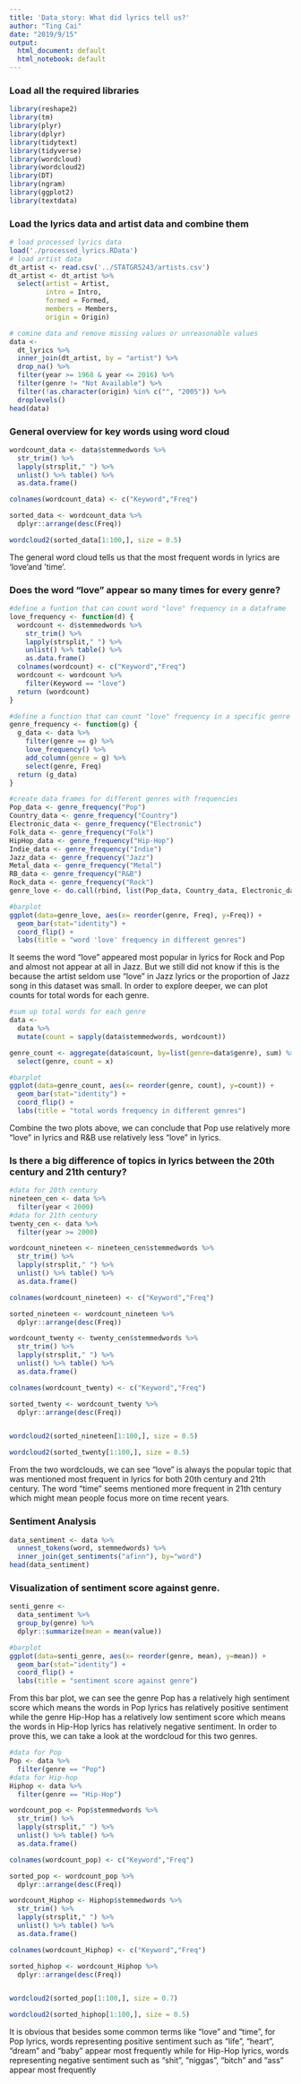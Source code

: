 ```yaml
---
title: 'Data_story: What did lyrics tell us?'
author: "Ting Cai"
date: "2019/9/15"
output:
  html_document: default
  html_notebook: default
---
```


### Load all the required libraries

```r
library(reshape2)
library(tm)
library(plyr)
library(dplyr)
library(tidytext)
library(tidyverse)
library(wordcloud)
library(wordcloud2)
library(DT)
library(ngram)
library(ggplot2)
library(textdata)
```


### Load the lyrics data and artist data and combine them

```r
# load processed lyrics data
load('./processed_lyrics.RData') 
# load artist data
dt_artist <- read.csv('../STATGR5243/artists.csv')
dt_artist <- dt_artist %>% 
  select(artist = Artist, 
         intro = Intro, 
         formed = Formed, 
         members = Members, 
         origin = Origin)

# comine data and remove missing values or unreasonable values
data <- 
  dt_lyrics %>%
  inner_join(dt_artist, by = "artist") %>%
  drop_na() %>%
  filter(year >= 1968 & year <= 2016) %>%
  filter(genre != "Not Available") %>%
  filter(!as.character(origin) %in% c("", "2005")) %>%
  droplevels()
head(data)
```

### General overview for key words using word cloud

```r
wordcount_data <- data$stemmedwords %>% 
  str_trim() %>% 
  lapply(strsplit," ") %>% 
  unlist() %>% table() %>% 
  as.data.frame()

colnames(wordcount_data) <- c("Keyword","Freq")

sorted_data <- wordcount_data %>% 
  dplyr::arrange(desc(Freq))

wordcloud2(sorted_data[1:100,], size = 0.5)
```

The general word cloud tells us that the most frequent words in lyrics are 'love'and 'time'.


### Does the word "love" appear so many times for every genre?


```r
#define a funtion that can count word "love" frequency in a dataframe
love_frequency <- function(d) {
  wordcount <- d$stemmedwords %>% 
    str_trim() %>% 
    lapply(strsplit," ") %>% 
    unlist() %>% table() %>% 
    as.data.frame()
  colnames(wordcount) <- c("Keyword","Freq")
  wordcount <- wordcount %>% 
    filter(Keyword == "love")
  return (wordcount)
}

#define a function that can count "love" frequency in a specific genre
genre_frequency <- function(g) {
  g_data <- data %>%
    filter(genre == g) %>%
    love_frequency() %>%
    add_column(genre = g) %>%
    select(genre, Freq)
  return (g_data)
}

#create data frames for different genres with frequencies
Pop_data <- genre_frequency("Pop")
Country_data <- genre_frequency("Country")
Electronic_data <- genre_frequency("Electronic")
Folk_data <- genre_frequency("Folk")
HipHop_data <- genre_frequency("Hip-Hop")
Indie_data <- genre_frequency("Indie")
Jazz_data <- genre_frequency("Jazz")
Metal_data <- genre_frequency("Metal")
RB_data <- genre_frequency("R&B")
Rock_data <- genre_frequency("Rock")
genre_love <- do.call(rbind, list(Pop_data, Country_data, Electronic_data, Folk_data, HipHop_data, Indie_data, Jazz_data, Metal_data, RB_data, Rock_data))

#barplot
ggplot(data=genre_love, aes(x= reorder(genre, Freq), y=Freq)) +
  geom_bar(stat="identity") + 
  coord_flip() + 
  labs(title = "word 'love' frequency in different genres")
```

It seems the word "love" appeared most popular in lyrics for Rock and Pop and almost not appear at all in Jazz. But we still did not know if this is the because the artist seldom use "love" in Jazz lyrics or the proportion of Jazz song in this dataset was small. 
In order to explore deeper, we can plot counts for total words for each genre.

```r
#sum up total words for each genre
data <-
  data %>%
  mutate(count = sapply(data$stemmedwords, wordcount))

genre_count <- aggregate(data$count, by=list(genre=data$genre), sum) %>%
  select(genre, count = x)

#barplot
ggplot(data=genre_count, aes(x= reorder(genre, count), y=count)) +
  geom_bar(stat="identity") + 
  coord_flip() + 
  labs(title = "total words frequency in different genres")
```

Combine the two plots above, we can conclude that Pop use relatively more "love" in lyrics and R&B use relatively less "love" in lyrics.

### Is there a big difference of topics in lyrics between the 20th century and 21th century?

```r
#data for 20th century
nineteen_cen <- data %>% 
  filter(year < 2000)
#data for 21th century
twenty_cen <- data %>% 
  filter(year >= 2000)

wordcount_nineteen <- nineteen_cen$stemmedwords %>% 
  str_trim() %>% 
  lapply(strsplit," ") %>% 
  unlist() %>% table() %>% 
  as.data.frame()

colnames(wordcount_nineteen) <- c("Keyword","Freq")

sorted_nineteen <- wordcount_nineteen %>% 
  dplyr::arrange(desc(Freq))

wordcount_twenty <- twenty_cen$stemmedwords %>% 
  str_trim() %>% 
  lapply(strsplit," ") %>% 
  unlist() %>% table() %>% 
  as.data.frame()

colnames(wordcount_twenty) <- c("Keyword","Freq")

sorted_twenty <- wordcount_twenty %>% 
  dplyr::arrange(desc(Freq))


wordcloud2(sorted_nineteen[1:100,], size = 0.5)
```


```r
wordcloud2(sorted_twenty[1:100,], size = 0.5)

```

From the two wordclouds, we can see "love" is always the popular topic that was mentioned most frequent in lyrics for both 20th century and 21th century.
The word "time" seems mentioned more frequent in 21th century which might mean people focus more on time recent years.

### Sentiment Analysis

```r
data_sentiment <- data %>%
  unnest_tokens(word, stemmedwords) %>%
  inner_join(get_sentiments("afinn"), by="word") 
head(data_sentiment)
```

### Visualization of sentiment score against genre.

```r
senti_genre <-
  data_sentiment %>%
  group_by(genre) %>%
  dplyr::summarize(mean = mean(value))

#barplot
ggplot(data=senti_genre, aes(x= reorder(genre, mean), y=mean)) +
  geom_bar(stat="identity") + 
  coord_flip() + 
  labs(title = "sentiment score against genre")
```  

From this bar plot, we can see the genre Pop has a relatively high sentiment score which means the words in Pop lyrics has relatively positive sentiment while the genre Hip-Hop has a relatively low sentiment score which means the words in Hip-Hop lyrics has relatively negative sentiment.
In order to prove this, we can take a look at the wordcloud for this two genres.

```r
#data for Pop
Pop <- data %>% 
  filter(genre == "Pop")
#data for Hip-hop
Hiphop <- data %>% 
  filter(genre == "Hip-Hop")

wordcount_pop <- Pop$stemmedwords %>% 
  str_trim() %>% 
  lapply(strsplit," ") %>% 
  unlist() %>% table() %>% 
  as.data.frame()

colnames(wordcount_pop) <- c("Keyword","Freq")

sorted_pop <- wordcount_pop %>% 
  dplyr::arrange(desc(Freq))

wordcount_Hiphop <- Hiphop$stemmedwords %>% 
  str_trim() %>% 
  lapply(strsplit," ") %>% 
  unlist() %>% table() %>% 
  as.data.frame()

colnames(wordcount_Hiphop) <- c("Keyword","Freq")

sorted_hiphop <- wordcount_Hiphop %>% 
  dplyr::arrange(desc(Freq))


wordcloud2(sorted_pop[1:100,], size = 0.7)
```

```r
wordcloud2(sorted_hiphop[1:100,], size = 0.5)

```

It is obvious that besides some common terms like "love" and "time", for Pop lyrics, words representing positive sentiment such as "life", "heart", "dream" and "baby" appear most frequently while for Hip-Hop lyrics, words representing negative sentiment such as "shit", "niggas", "bitch" and "ass" appear most frequently

